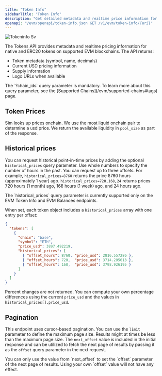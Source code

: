 ```yaml
---
title: "Token Info"
sidebarTitle: "Token Info"
description: "Get detailed metadata and realtime price information for any native asset or ERC20 token including symbol, name, decimals, supply information, USD pricing, and logo URLs."
openapi: "/evm/openapi/token-info.json GET /v1/evm/token-info/{uri}"
---
```



![Tokeninfo Sv](/images/tokeninfo.svg)

The Tokens API provides metadata and realtime pricing information for native and ERC20 tokens on supported EVM blockchains. The API returns:

- Token metadata (symbol, name, decimals)
- Current USD pricing information
- Supply information
- Logo URLs when available

<Note>
  The `?chain_ids` query parameter is mandatory.
  To learn more about this query parameter, see the [Supported Chains](/evm/supported-chains#tags) page.
</Note>

<SupportedChains endpoint="token_info" />

## Token Prices

Sim looks up prices onchain. We use the most liquid onchain pair to determine a usd price. We return the available liquidity in `pool_size` as part of the response.

## Historical prices

You can request historical point-in-time prices by adding the optional `historical_prices` query parameter. Use whole numbers to specify the number of hours in the past. You can request up to three offsets. For example, `historical_prices=8760` returns the price 8760 hours (approximately 1 year) ago. `historical_prices=720,168,24` returns prices 720 hours (1 month) ago, 168 hours (1 week) ago, and 24 hours ago.

<Note>
  The `historical_prices` query parameter is currently supported only on the EVM Token Info and EVM Balances endpoints.
</Note>

When set, each token object includes a `historical_prices` array with one entry per offset:

```json
{
  "tokens": [
    {
      "chain": "base",
      "symbol": "ETH",
      "price_usd": 3897.492219,
      "historical_prices": [
        { "offset_hours": 8760, "price_usd": 2816.557286 },
        { "offset_hours": 720,  "price_usd": 3714.205613 },
        { "offset_hours": 168,  "price_usd": 3798.926195 }
      ]
    }
  ]
}
```

Percent changes are not returned. You can compute your own percentage differences using the current `price_usd` and the values in `historical_prices[].price_usd`.

## Pagination

This endpoint uses cursor-based pagination. You can use the `limit` parameter to define the maximum page size.
Results might at times be less than the maximum page size.
The `next_offset` value is included in the initial response and can be utilized to fetch the next page of results by passing it as the `offset` query parameter in the next request.

<Warning>
  You can only use the value from `next_offset` to set the `offset` parameter of the next page of results. Using your own `offset` value will not have any effect.
</Warning>